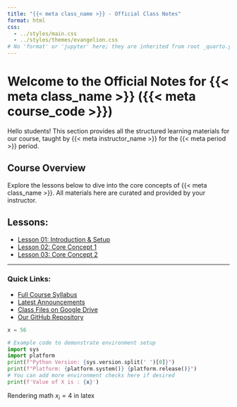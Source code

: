 ```yaml
---
title: "{{< meta class_name >}} - Official Class Notes"
format: html
css:
  - ../styles/main.css
  - ../styles/themes/evangelion.css
# No 'format' or 'jupyter' here; they are inherited from root _quarto.yml
---
```


# Welcome to the Official Notes for {{< meta class_name >}} ({{< meta course_code >}})

Hello students! This section provides all the structured learning materials for our course, taught by {{< meta instructor_name >}} for the {{< meta period >}} period.

## Course Overview

Explore the lessons below to dive into the core concepts of {{< meta class_name >}}. All materials here are curated and provided by your instructor.

## Lessons:

* [Lesson 01: Introduction & Setup](lesson01_intro.qmd)
* [Lesson 02: Core Concept 1](lesson02_concept1.qmd)
* [Lesson 03: Core Concept 2](lesson03_concept2.qmd)

---

### Quick Links:
* [Full Course Syllabus]({{< meta syllabus_url >}})
* [Latest Announcements]({{< meta announcements_url >}})
* [Class Files on Google Drive]({{< meta class_drive_url >}})
* [Our GitHub Repository]({{< meta repository_url >}})

```python
x = 56
```

```python
# Example code to demonstrate environment setup
import sys
import platform
print(f"Python Version: {sys.version.split(' ')[0]}")
print(f"Platform: {platform.system()} {platform.release()}")
# You can add more environment checks here if desired
print(f'Value of X is : {x}')
```

Rendering math $x_i = 4$ in latex